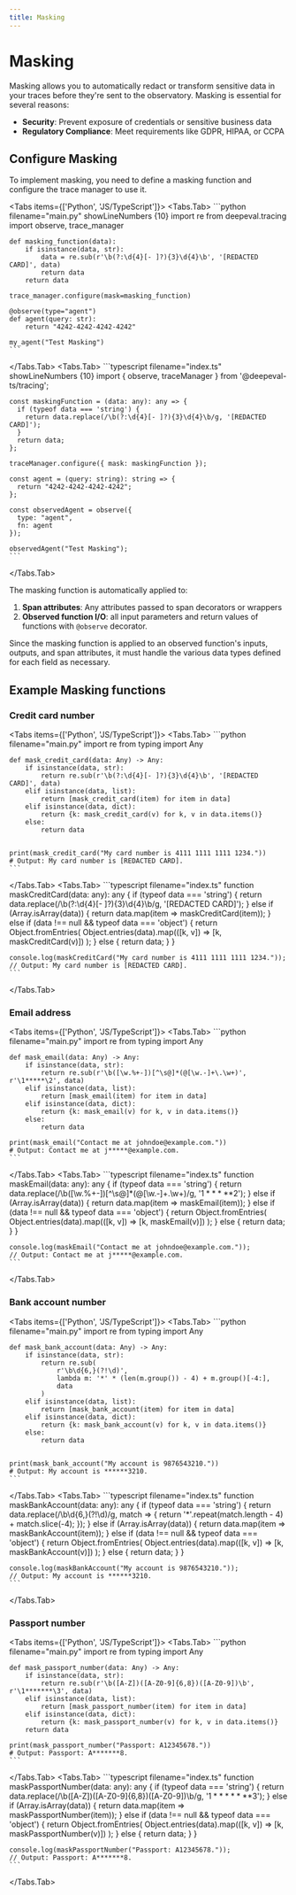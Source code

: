 ```yaml
---
title: Masking
---
```


# Masking

Masking allows you to automatically redact or transform sensitive data in your traces before they're sent to the observatory. Masking is essential for several reasons:

- **Security**: Prevent exposure of credentials or sensitive business data
- **Regulatory Compliance**: Meet requirements like GDPR, HIPAA, or CCPA

## Configure Masking

To implement masking, you need to define a masking function and configure the trace manager to use it.

<Tabs items={['Python', 'JS/TypeScript']}>
  <Tabs.Tab>
    ```python filename="main.py" showLineNumbers {10}
    import re
    from deepeval.tracing import observe, trace_manager
    
    def masking_function(data):
        if isinstance(data, str):
            data = re.sub(r'\b(?:\d{4}[- ]?){3}\d{4}\b', '[REDACTED CARD]', data)
            return data
        return data
    
    trace_manager.configure(mask=masking_function)
    
    @observe(type="agent")
    def agent(query: str):
        return "4242-4242-4242-4242"
    
    my_agent("Test Masking")
    ```
  </Tabs.Tab>
  <Tabs.Tab>
    ```typescript filename="index.ts" showLineNumbers {10}
    import { observe, traceManager } from '@deepeval-ts/tracing';
    
    const maskingFunction = (data: any): any => {
      if (typeof data === 'string') {
        return data.replace(/\b(?:\d{4}[- ]?){3}\d{4}\b/g, '[REDACTED CARD]');
      }
      return data;
    };
    
    traceManager.configure({ mask: maskingFunction });
    
    const agent = (query: string): string => {
      return "4242-4242-4242-4242";
    };
    
    const observedAgent = observe({
      type: "agent",
      fn: agent
    });
    
    observedAgent("Test Masking");
    ```
  </Tabs.Tab>
</Tabs>

The masking function is automatically applied to:

1. **Span attributes**: Any attributes passed to span decorators or wrappers
2. **Observed function I/O**: all input parameters and return values of functions with `@observe` decorator.

<Callout type="warning">
    Since the masking function is applied to an observed function's inputs, outputs, and span attributes, it must handle the various data types defined for each field as necessary.
</Callout>

## Example Masking functions

### Credit card number

<Tabs items={['Python', 'JS/TypeScript']}>
  <Tabs.Tab>
    ```python filename="main.py"
    import re
    from typing import Any
    
    def mask_credit_card(data: Any) -> Any:
        if isinstance(data, str):
            return re.sub(r'\b(?:\d{4}[- ]?){3}\d{4}\b', '[REDACTED CARD]', data)
        elif isinstance(data, list):
            return [mask_credit_card(item) for item in data]
        elif isinstance(data, dict):
            return {k: mask_credit_card(v) for k, v in data.items()}
        else:
            return data
    
    
    print(mask_credit_card("My card number is 4111 1111 1111 1234."))
    # Output: My card number is [REDACTED CARD].
    ```
  </Tabs.Tab>
  <Tabs.Tab>
    ```typescript filename="index.ts"
    function maskCreditCard(data: any): any {
      if (typeof data === 'string') {
        return data.replace(/\b(?:\d{4}[- ]?){3}\d{4}\b/g, '[REDACTED CARD]');
      } else if (Array.isArray(data)) {
        return data.map(item => maskCreditCard(item));
      } else if (data !== null && typeof data === 'object') {
        return Object.fromEntries(
          Object.entries(data).map(([k, v]) => [k, maskCreditCard(v)])
        );
      } else {
        return data;
      }
    }
    
    console.log(maskCreditCard("My card number is 4111 1111 1111 1234."));
    // Output: My card number is [REDACTED CARD].
    ```
  </Tabs.Tab>
</Tabs>

### Email address

<Tabs items={['Python', 'JS/TypeScript']}>
  <Tabs.Tab>
    ```python filename="main.py"
    import re
    from typing import Any
    
    def mask_email(data: Any) -> Any:
        if isinstance(data, str):
            return re.sub(r'\b([\w.%+-])[^\s@]*(@[\w.-]+\.\w+)', r'\1*****\2', data)
        elif isinstance(data, list):
            return [mask_email(item) for item in data]
        elif isinstance(data, dict):
            return {k: mask_email(v) for k, v in data.items()}
        else:
            return data
    
    print(mask_email("Contact me at johndoe@example.com."))
    # Output: Contact me at j*****@example.com.
    ```
  </Tabs.Tab>
  <Tabs.Tab>
    ```typescript filename="index.ts"
    function maskEmail(data: any): any {
      if (typeof data === 'string') {
        return data.replace(/\b([\w.%+-])[^\s@]*(@[\w.-]+\.\w+)/g, '$1*****$2');
      } else if (Array.isArray(data)) {
        return data.map(item => maskEmail(item));
      } else if (data !== null && typeof data === 'object') {
        return Object.fromEntries(
          Object.entries(data).map(([k, v]) => [k, maskEmail(v)])
        );
      } else {
        return data;
      }
    }
    
    console.log(maskEmail("Contact me at johndoe@example.com."));
    // Output: Contact me at j*****@example.com.
    ```
  </Tabs.Tab>
</Tabs>

### Bank account number

<Tabs items={['Python', 'JS/TypeScript']}>
  <Tabs.Tab>
    ```python filename="main.py"
    import re
    from typing import Any
    
    def mask_bank_account(data: Any) -> Any:
        if isinstance(data, str):
            return re.sub(
                r'\b\d{6,}(?!\d)',
                lambda m: '*' * (len(m.group()) - 4) + m.group()[-4:],
                data
            )
        elif isinstance(data, list):
            return [mask_bank_account(item) for item in data]
        elif isinstance(data, dict):
            return {k: mask_bank_account(v) for k, v in data.items()}
        else:
            return data
    
    
    print(mask_bank_account("My account is 9876543210."))
    # Output: My account is ******3210.
    ```
  </Tabs.Tab>
  <Tabs.Tab>
    ```typescript filename="index.ts"
    function maskBankAccount(data: any): any {
      if (typeof data === 'string') {
        return data.replace(/\b\d{6,}(?!\d)/g, match => {
          return '*'.repeat(match.length - 4) + match.slice(-4);
        });
      } else if (Array.isArray(data)) {
        return data.map(item => maskBankAccount(item));
      } else if (data !== null && typeof data === 'object') {
        return Object.fromEntries(
          Object.entries(data).map(([k, v]) => [k, maskBankAccount(v)])
        );
      } else {
        return data;
      }
    }
    
    console.log(maskBankAccount("My account is 9876543210."));
    // Output: My account is ******3210.
    ```
  </Tabs.Tab>
</Tabs>

### Passport number

<Tabs items={['Python', 'JS/TypeScript']}>
  <Tabs.Tab>
    ```python filename="main.py"
    import re
    from typing import Any
    
    def mask_passport_number(data: Any) -> Any:
        if isinstance(data, str):
            return re.sub(r'\b([A-Z])([A-Z0-9]{6,8})([A-Z0-9])\b', r'\1*******\3', data)
        elif isinstance(data, list):
            return [mask_passport_number(item) for item in data]
        elif isinstance(data, dict):
            return {k: mask_passport_number(v) for k, v in data.items()}
        return data
    
    print(mask_passport_number("Passport: A12345678."))
    # Output: Passport: A*******8.
    ```
  </Tabs.Tab>
  <Tabs.Tab>
    ```typescript filename="index.ts"
    function maskPassportNumber(data: any): any {
      if (typeof data === 'string') {
        return data.replace(/\b([A-Z])([A-Z0-9]{6,8})([A-Z0-9])\b/g, '$1*******$3');
      } else if (Array.isArray(data)) {
        return data.map(item => maskPassportNumber(item));
      } else if (data !== null && typeof data === 'object') {
        return Object.fromEntries(
          Object.entries(data).map(([k, v]) => [k, maskPassportNumber(v)])
        );
      } else {
        return data;
      }
    }
    
    console.log(maskPassportNumber("Passport: A12345678."));
    // Output: Passport: A*******8.
    ```
  </Tabs.Tab>
</Tabs>